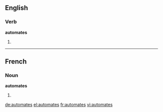 ==English==

===Verb===
'''automates'''

# {{third-person singular of|automate}}

----

==French==

===Noun===
'''automates''' {{m}}

# {{plural of|automate|lang=fr}}

[[de:automates]]
[[el:automates]]
[[fr:automates]]
[[vi:automates]]